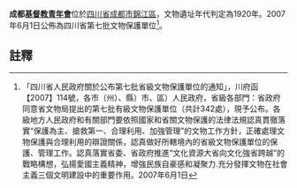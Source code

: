 {{msg:四川省文物保護單位
|名稱 = 基督教青年會
|編號 = 326
|圖片 = 
|級別 = S7
|分類 = 
|時代 = 1920年
|地点 = [[四川省|四川省]][[成都市|成都市]][[錦江區|錦江區]]
|坐標 =
|登錄 = 2007年6月1日
}}
'''成都[[基督教青年會|基督教青年會]]'''位於[[四川省|四川省]][[成都市|成都市]][[錦江區|錦江區]]，文物遺址年代判定為1920年。2007年6月1日公佈為四川省第七批文物保護單位<ref>「四川省人民政府關於公布第七批省級文物保護單位的通知」，川府函【2007】114號，各市（州）、縣）市、區）人民政府，省級各部門：省政府同意省文物局提出的第七批有級文物保護單位（共計342處），現予公布。各級地方人民政府和有關部門要依照國家和省關文物保護的法律法規認真貫徹落實“保護為主、搶救第一、合理利用、加強管理”的文物工作方針，正確處理文物保護與合理利用的辯證關係，認真做好所轄境內的省級文物保護單位的保護、管理工作。認真落實省委、省政府推進“文化資源大省向文化強省跨越”的戰略構想，弘揚愛國主義精神，增強民族自豪感和凝聚力.充分發揮文物在社會主義三個文明建設中的重要作用。2007年6月1日</ref>。
==註釋==
{{reflist}}
{{文物保護單位小作品}}